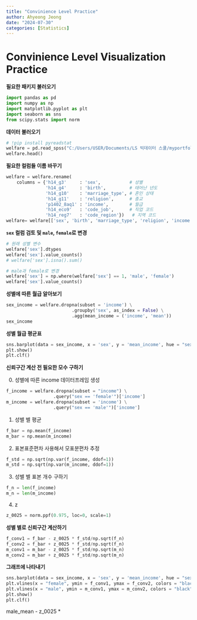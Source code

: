 ```yaml
---
title: "Convinience Level Practice"
author: Ahyeong Jeong
date: "2024-07-30"
categories: [Statistics]
---
```

# Convinience Level Visualization Practice

__필요한 패키지 불러오기__

```python
import pandas as pd
import numpy as np
import matplotlib.pyplot as plt
import seaborn as sns
from scipy.stats import norm
```

__데이터 불러오기__
```python
# !pip install pyreadstat
welfare = pd.read_spss("C:/Users/USER/Documents/LS 빅데이터 스쿨/myportfolio/data/Koweps_hpwc14_2019_beta2.sav")
welfare.head()
```


__필요한 컬럼들 이름 바꾸기__
```python
welfare = welfare.rename(
    columns = {'h14_g3'     : 'sex',           # 성별
               'h14_g4'     : 'birth',         # 태어난 년도
               'h14_g10'    : 'marriage_type', # 혼인 상태
               'h14_g11'    : 'religion',      # 종교
               'p1402_8aq1' : 'income',        # 월급
               'h14_eco9'   : 'code_job',      # 직업 코드
               'h14_reg7'   : 'code_region'})   # 지역 코드 
welfare= welfare[['sex', 'birth', 'marriage_type', 'religion', 'income', 'code_job', 'code_region']]
```


__`sex` 컬럼 검토 및 `male`, `female`로 변경__
```python
# 원래 성별 변수
welfare['sex'].dtypes
welfare['sex'].value_counts() 
# welfare['sex'].isna().sum()

# male과 female로 변경
welfare['sex'] = np.where(welfare['sex'] == 1, 'male', 'female')
welfare['sex'].value_counts()
```


__성별에 따른 월급 알아보기__
```python
sex_income = welfare.dropna(subset = 'income') \
                         .groupby('sex', as_index = False) \
                         .agg(mean_income = ('income', 'mean'))
sex_income
```


__성별 월급 평균표__
```python
sns.barplot(data = sex_income, x = 'sex', y = 'mean_income', hue = "sex")
plt.show()
plt.clf()
```


__신뢰구간 계산 전 필요한 모수 구하기__


0. 성별에 따른 income 데이터프레임 생성
```python
f_income = welfare.dropna(subset = "income") \
                  .query("sex == 'female'")['income']
m_income = welfare.dropna(subset = 'income') \
                  .query("sex == 'male'")['income']
```

1. 성별 별 평균 
```python
f_bar = np.mean(f_income)
m_bar = np.mean(m_income)
```

2. 표본표준편차 사용해서 모표분편차 추정
```python
f_std = np.sqrt(np.var(f_income, ddof=1))
m_std = np.sqrt(np.var(m_income, ddof=1))
```

3. 성별 별 표본 개수 구하기
```python
f_n = len(f_income)
m_n = len(m_income)
```

4. z
```python
z_0025 = norm.ppf(0.975, loc=0, scale=1)
```


__성별 별로 신뢰구간 계산하기__
```python
f_conv1 = f_bar - z_0025 * f_std/np.sqrt(f_n)
f_conv2 = f_bar + z_0025 * f_std/np.sqrt(f_n)
m_conv1 = m_bar - z_0025 * f_std/np.sqrt(m_n)
m_conv2 = m_bar + z_0025 * f_std/np.sqrt(m_n)
```


__그래프에 나타내기__
```python
sns.barplot(data = sex_income, x = 'sex', y = 'mean_income', hue = "sex")
plt.vlines(x = "female", ymin = f_conv1, ymax = f_conv2, colors = "black")
plt.vlines(x = "male", ymin = m_conv1, ymax = m_conv2, colors = "black")
plt.show()
plt.clf()
```



male_mean - z_0025 * 